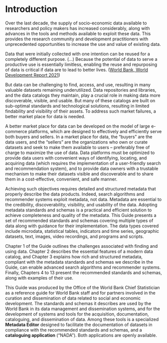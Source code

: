 # Introduction {-}

Over the last decade, the supply of socio-economic data available to researchers and policy makers has increased considerably, along with advances in the tools and methods available to exploit these data. This provides the research community and development practitioners with unprecedented opportunities to increase the use and value of existing data. 

:::quote
Data that were initially collected with one intention can be reused for a completely different purpose. (…) Because the potential of data to serve a productive use is essentially limitless, enabling the reuse and repurposing of data is critical if data are to lead to better lives. ([World Bank, World Development Report 2021](https://www.worldbank.org/en/publication/wdr2021)) 
:::

But data can be challenging to find, access, and use, resulting in many valuable datasets remaining underutilized. Data repositories and libraries, and the data catalogs they maintain, play a crucial role in making data more discoverable, visible, and usable. But many of these catalogs are built on sub-optimal standards and technological solutions, resulting in limited findability and visibility of their assets. To address such market failures, a better market place for data is needed. 

A better market place for data can be developed on the model of large e-commerce platforms, which are designed to effectively and efficiently serve both buyers and sellers. In a market place for data, the "buyers" are the data users, and the "sellers" are the organizations who own or curate datasets and seek to make them available to users -- preferably free of charge to maximize the use of data. Data platforms must be optimized to provide data users with convenient ways of identifying, locating, and acquiring data (which requires the implementation of a user-friendly search and recommendation system), and to provide data owners with a trustable mechanism to make their datasets visible and discoverable and to share them in a cost-effective, convenient, and safe manner.

Achieving such objectives requires detailed and structured metadata that properly describe the data products. Indeed, search algorithms and recommender systems exploit metadata, not data. Metadata are essential to the credibility, discoverability, visibility, and usability of the data. Adopting metadata standards and schemas is a practical and efficient solution to achieve completeness and quality of the metadata. This Guide presents a set of recommended standards and schemas covering multiple types of data along with guidance for their implementation. The data types covered include microdata, statistical tables, indicators and time series, geographic datasets, text, images, video recordings, and programs and scripts.

Chapter 1 of the Guide outlines the challenges associated with finding and using data. Chapter 2 describes the essential features of a modern data catalog, and Chapter 3 explains how rich and structured metadata, compliant with the metadata standards and schemas we describe in the Guide, can enable advanced search algorithms and recommender systems. Finally, Chapters 4 to 13 present the recommended standards and schemas, along with examples of their use.

This Guide was produced by the Office of the World Bank Chief Statistician as a reference guide for World Bank staff and for partners involved in the curation and dissemination of data related to social and economic development. The standards and schemas it describes are used by the World Bank in its data management and dissemination systems, and for the development of systems and tools for the acquisition, documentation, cataloguing, and dissemination of data. Among these tools is a specialized **Metadata Editor** designed to facilitate the documentation of datasets in compliance with the recommended standards and schemas, and a **cataloguing application** ("NADA"). Both applications are openly available. 
